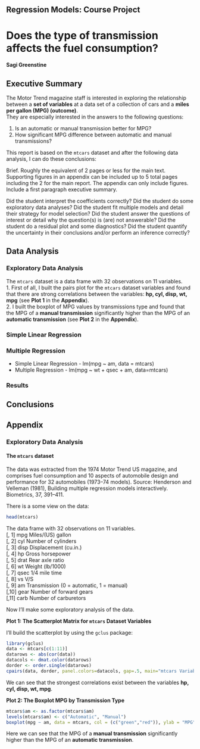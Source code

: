 
## Regression Models: Course Project

# Does the type of transmission affects the fuel consumption?

#### Sagi Greenstine

## Executive Summary

The Motor Trend magazine staff is interested in exploring the relationship between a **set of variables** at a data set of a collection of cars and a **miles per gallon (MPG) (outcome)**.  
They are especially interested in the answers to the following questions:

1. Is an automatic or manual transmission better for MPG?  
2. How significant MPG difference between automatic and manual transmissions?

This report is based on the ```mtcars``` dataset and after the following data analysis, I can do these conclusions:


Brief. 
Roughly the equivalent of 2 pages or less for the main text. 
Supporting figures in an appendix can be included up to 5 total pages including the 2 for the main report. 
The appendix can only include figures.
Include a first paragraph executive summary.

Did the student interpret the coefficients correctly?
Did the student do some exploratory data analyses?
Did the student fit multiple models and detail their strategy for model selection?
Did the student answer the questions of interest or detail why the question(s) is (are) not answerable?
Did the student do a residual plot and some diagnostics?
Did the student quantify the uncertainty in their conclusions and/or perform an inference correctly?

## Data Analysis

### Exploratory Data Analysis

The ```mtcars``` dataset is a data frame with 32 observations on 11 variables.  
1. First of all, I built the pairs plot for the ```mtcars``` dataset variables and found that there are strong correlations between the variables: **hp, cyl, disp, wt, mpg** (see **Plot 1** in the **Appendix**).  
2. I built the boxplot of MPG values by transmissions type and found that the MPG of a **manual transmission** significantly higher than the MPG of an **automatic transmission** (see **Plot 2** in the **Appendix**).


### Simple Linear Regression

### Multiple Regression

* Simple Linear Regression - lm(mpg ~ am, data = mtcars)
* Multiple Regression - lm(mpg ~ wt + qsec + am, data=mtcars)

### Results

## Conclusions

## Appendix

### Exploratory Data Analysis

#### The ```mtcars``` dataset
The data was extracted from the 1974 Motor Trend US magazine, and comprises fuel consumption and 10 aspects of automobile design and performance for 32 automobiles (1973–74 models).
Source: Henderson and Velleman (1981), Building multiple regression models interactively. Biometrics, 37, 391–411.  

There is a some view on the data:

```r
head(mtcars)
```

The data frame with 32 observations on 11 variables.  
[, 1]	mpg	Miles/(US) gallon  
[, 2]	cyl	Number of cylinders  
[, 3]	disp	Displacement (cu.in.)  
[, 4]	hp	Gross horsepower  
[, 5]	drat	Rear axle ratio  
[, 6]	wt	Weight (lb/1000)  
[, 7]	qsec	1/4 mile time  
[, 8]	vs	V/S  
[, 9]	am	Transmission (0 = automatic, 1 = manual)  
[,10]	gear	Number of forward gears  
[,11]	carb	Number of carburetors  

Now I'll make some exploratory analysis of the data.

**Plot 1: The Scatterplot Matrix for ```mtcars``` Dataset Variables**

I'll build the scatterplot by using the ```gclus``` package:

```r
library(gclus)
data <- mtcars[c(1:11)] 
datarows <- abs(cor(data))
datacols <- dmat.color(datarows)
dorder <- order.single(datarows) 
cpairs(data, dorder, panel.colors=datacols, gap=.5, main="mtcars Variables Correlations" )
```

We can see that the strongest correlations exist between the variables **hp, cyl, disp, wt, mpg**.

**Plot 2: The Boxplot MPG by Transmission Type** 

```r
mtcars$am <- as.factor(mtcars$am)
levels(mtcars$am) <- c("Automatic", "Manual")
boxplot(mpg ~ am, data = mtcars, col = (c("green","red")), ylab = "MPG", xlab = "Transmission Type")
```

Here we can see that the MPG of a **manual transmission** significantly higher than the MPG of an **automatic transmission**.
